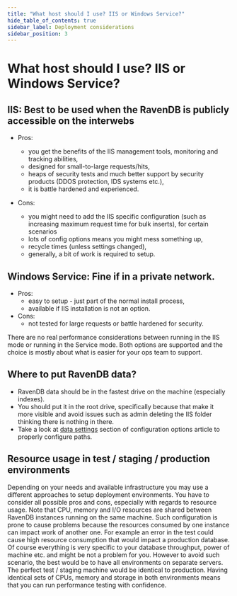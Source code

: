 ```yaml
---
title: "What host should I use? IIS or Windows Service?"
hide_table_of_contents: true
sidebar_label: Deployment considerations
sidebar_position: 3
---
```



# What host should I use? IIS or Windows Service?

## IIS: Best to be used when the RavenDB is publicly accessible on the interwebs

- Pros: 
    - you get the benefits of the IIS management tools, monitoring and tracking abilities,
    - designed for small-to-large requests/hits,
    - heaps of security tests and much better support by security products (DDOS protection, IDS systems etc.),
    - it is battle hardened and experienced.

- Cons:
    - you might need to add the IIS specific configuration (such as increasing maximum request time for bulk inserts), for certain scenarios
    - lots of config options means you might mess something up,
    - recycle times (unless settings changed),
    - generally, a bit of work is required to setup.

## Windows Service: Fine if in a private network.

- Pros:
    - easy to setup - just part of the normal install process,
    - available if IIS installation is not an option.
- Cons: 
    - not tested for large requests or battle hardened for security.

There are no real performance considerations between running in the IIS mode or running in the Service mode. 
Both options are supported and the choice is mostly about what is easier for your ops team to support.


## Where to put RavenDB data?

- RavenDB data should be in the fastest drive on the machine (especially indexes).
- You should put it in the root drive, specifically because that make it more visible and avoid issues such as admin deleting the IIS folder thinking there is nothing in there.
- Take a look at [data settings](../configuration/configuration-options.mdx#data-settings) section of configuration options article to properly configure paths.

## Resource usage in test / staging / production environments

Depending on your needs and available infrastructure you may use a different approaches to setup deployment environments. 
You have to consider all possible pros and cons, especially with regards to resource usage. Note that CPU, memory and I/O resources are shared between
RavenDB instances running on the same machine. Such configuration is prone to cause problems because the resources consumed by one instance can impact work of another one.
For example an error in the test could cause high resource consumption that would impact a production database.
Of course everything is very specific to your database throughput, power of machine etc. and might be not a problem for you. 
However to avoid such scenario, the best would be to have all environments on separate servers. The perfect test / staging machine would be identical
to production. Having identical sets of CPUs, memory and storage in both environments means that you can run performance testing with confidence.

